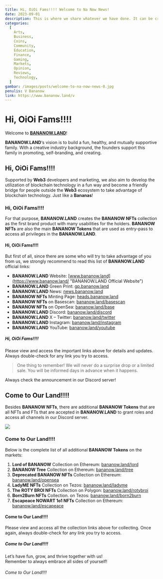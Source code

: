 ```yaml
---
title: Hi, OiOi Fams!!!! Welcome to Na Now News!
date: 2023-09-01
description: This is where we share whatever we have done. It can be crazy nothing or ordinary something. There are a lot of them. Let's dig in! Let's build a fun, healthy, and mutually supportive family. Let’s have fun, grow, and thrive together with us! Remember to always embrace all sides of yourself!
categories:
  [
    Arts,
    Business,
    Coins,
    Community,
    Education,
    Finance,
    Gaming,
    Markets,
    Opinion,
    Reviews,
    Technology,
  ]
gambar: /images/posts/welcome-to-na-now-news-0.jpg
penulis: V Bananow
link: https://www.bananow.land/v
---
```


# Hi, OiOi Fams!!!!

Welcome to [**BANANOW.LAND**](https://www.bananow.land/ "BANANOW.LAND Official Website")!

**BANANOW.LAND**‘s vision is to build a fun, healthy, and mutually supportive family. With a creative industry background, the founders support this family in promoting, self-branding, and creating.

## Hi, OiOi Fams!!!!

Supported by **Web3** developers and marketing, we also aim to develop the utilization of blockchain technology in a fun way and become a friendly bridge for people outside the **Web3** ecosystem to take advantage of blockchain technology. Just like a **Bananas**!

### Hi, OiOi Fams!!!!

For that purpose, **BANANOW.LAND** creates the **BANANOW NFTs** collection as the first brand product with many usabilities for the holders. **BANANOW NFTs** are also the main **BANANOW Tokens** that are used as entry-pass to access all privileges in the **BANANOW.LAND**.

#### Hi, OiOi Fams!!!!

But first of all, since there are some who will try to take advantage of you from us, we strongly recommend to read this list of **BANANOW.LAND** official links:

- **BANANOW.LAND** Website: [www.bananow.land](https://www.bananow.land/ "BANANOW.LAND Official Website")
- **BANANOW.LAND** Green Print: [gp.bananow.land](https://gp.bananow.land/ "BANANOW.LAND White Paper")
- **BANANOW.LAND** News: [news.bananow.land](https://news.bananow.land/ "Na Now News Community Media")
- **BANANOW NFTs** Minting Page: [heads.bananow.land](https://heads.bananow.land/ "Official Minting Page of BANANOW NFTs")
- **BANANOW NFTs** on Basescan: [bananow.land/basescan](https://www.bananow.land/basescan/ "BANANOW BASED NFTs Smart Contract")
- **BANANOW NFTs** on OpenSea: [bananow.land/base](https://www.bananow.land/base "BANANOW BASED NFTs on OpenSeo.IO")
- **BANANOW.LAND** Discord: [bananow.land/discord](https://www.bananow.land/discord/ "BANANOW.LAND Discord Server")
- **BANANOW.LAND** X – Twitter: [bananow.land/twitter](https://www.bananow.land/twitter/ "BANANOW.LAND Account on X - Twitter")
- **BANANOW.LAND** Instagram: [bananow.land/instagram](https://www.bananow.land/instagram/ "BANANOW.LAND Account on Instagram")
- **BANANOW.LAND** YouTube: [bananow.land/youtube](https://www.bananow.land/youtube/ "BANANOW.LAND YouTube Channel")

##### Hi, OiOi Fams!!!!

Please view and access the important links above for details and updates. Always double-check for any link you try to access.

> One thing to remember! We will never do a surprise drop or a limited sale. You will be informed days in advance when it happens.

Always check the announcement in our Discord server!

## Come to Our Land!!!!

Besides **BANANOW NFTs**, there are additional **BANANOW Tokens** that are all NFTs and FTs that are accepted in **BANANOW.LAND** to grant roles and access all channels in our Discord server.

[![](/images/posts/welcome-to-na-now-news-1.jpg)](/images/posts/welcome-to-na-now-news-1.jpg)

### Come to Our Land!!!!

Below is the complete list of all additional **BANANOW Tokens** on the markets:

1. **Lord of BANANOW** Collection on Ethereum: [bananow.land/lord](https://www.bananow.land/lord/ "Lord of BANANOW on OpenSea.IO")
2. **BANANOW Tree** Collection on Ethereum: [bananow.land/tree](https://www.bananow.land/tree/ "BANANOW Tree on OpenSea.IO")
3. **Deprecated BANANOW NFTs** Collection on Ethereum: [bananow.land/opensea](https://www.bananow.land/opensea/ "Deprecated BANANOW NFTs on OpenSea.IO")
4. **LadyME NFTs** Collection on Tezos: [bananow.land/ladyme](https://www.bananow.land/ladyme/ "LadyME NFTs on OBJKT.Com")
5. **The ROTY BROI NFTs** Collection on Polygon: [bananow.land/rotybroi](https://www.bananow.land/rotybroi/ "The ROTY BROI NFTs on OpenSea.IO")
6. **Born2Burn NFTs** Collection. on Tezos: [bananow.land/born2burn](https://www.bananow.land/born2burn/ "Born2Burn NFTs on OBJKT.Com")
7. **Escapeace NOWART 1o1 NFTs** Collection on Ethereum: [bananow.land/escapeace](https://www.bananow.land/escapeace/ "Escapeace NOWART 1o1 NFTs on MarketPlace")

#### Come to Our Land!!!!

Please view and access all the collection links above for collecting. Once again, always double-check for any link you try to access.

##### Come to Our Land!!!!

Let’s have fun, grow, and thrive together with us!  
Remember to always embrace all sides of yourself!

###### Come to Our Land!!!!